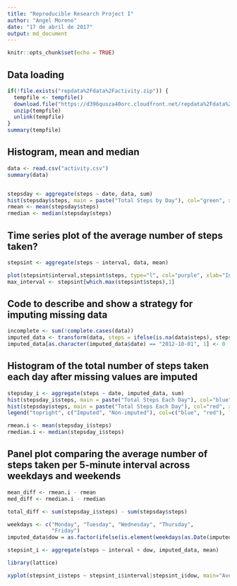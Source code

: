---
title: "Reproducible Research Project I"
author: "Angel Moreno"
date: "17 de abril de 2017"
output: md_document
---

```{r setup, include=FALSE}
knitr::opts_chunk$set(echo = TRUE)
```

## Data loading
```{r carga, echo=TRUE}

if(!file.exists("repdata%2Fdata%2Factivity.zip")) {
  tempfile <- tempfile()
  download.file("https://d396qusza40orc.cloudfront.net/repdata%2Fdata%2Factivity.zip",tempfile)
  unzip(tempfile)
  unlink(tempfile)
}
summary(tempfile)
```
## Histogram, mean and median
```{r explore, echo=TRUE}
data <- read.csv("activity.csv")
summary(data)


stepsday <- aggregate(steps ~ date, data, sum)
hist(stepsday$steps, main = paste("Total Steps by Day"), col="green", xlab="Number of Steps")
rmean <- mean(stepsday$steps)
rmedian <- median(stepsday$steps)
```

## Time series plot of the average number of steps taken?
```{r timeserie, echo=TRUE}
stepsint <- aggregate(steps ~ interval, data, mean)

plot(stepsint$interval,stepsint$steps, type="l", col="purple", xlab="Interval", ylab="Number of Steps",main="Average of Steps by Interval")
max_interval <- stepsint[which.max(stepsint$steps),1]
```

## Code to describe and show a strategy for imputing missing data
```{r missing, echo=TRUE}
incomplete <- sum(!complete.cases(data))
imputed_data <- transform(data, steps = ifelse(is.na(data$steps), stepsint$steps[match(data$interval, stepsint$interval)], data$steps))
imputed_data[as.character(imputed_data$date) == "2012-10-01", 1] <- 0
```

## Histogram of the total number of steps taken each day after missing values are imputed
```{r hist, echo=TRUE}
stepsday_i <- aggregate(steps ~ date, imputed_data, sum)
hist(stepsday_i$steps, main = paste("Total Steps Each Day"), col="blue", xlab="Number of Steps")
hist(stepsday$steps, main = paste("Total Steps Each Day"), col="red", xlab="Number of Steps", add=T)
legend("topright", c("Imputed", "Non-imputed"), col=c("blue", "red"), lwd=10)

rmean.i <- mean(stepsday_i$steps)
rmedian.i <- median(stepsday_i$steps)

```

## Panel plot comparing the average number of steps taken per 5-minute interval across weekdays and weekends
```{r mean, echo=TRUE}


mean_diff <- rmean.i - rmean
med_diff <- rmedian.i - rmedian

total_diff <- sum(stepsday_i$steps) - sum(stepsday$steps)

weekdays <- c("Monday", "Tuesday", "Wednesday", "Thursday", 
              "Friday")
imputed_data$dow = as.factor(ifelse(is.element(weekdays(as.Date(imputed_data$date)),weekdays), "Weekday", "Weekend"))

stepsint_i <- aggregate(steps ~ interval + dow, imputed_data, mean)

library(lattice)

xyplot(stepsint_i$steps ~ stepsint_i$interval|stepsint_i$dow, main="Average Steps per Day by Interval",xlab="Interval", ylab="Steps",layout=c(1,1), type="l",col="red")
```